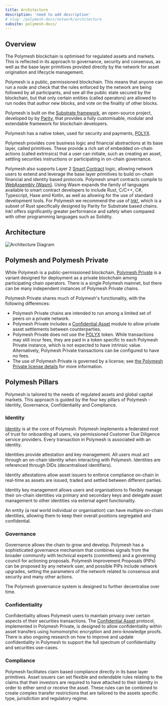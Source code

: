 ```yaml
---
title: Architecture
description: 'need to add description'
# slug: /polymesh-docs/network/architecture
subsite: polymesh-docs/
---
```


## Overview

The Polymesh blockchain is optimised for regulated assets and markets. This is reflected in its approach to governance, security and consensus, as well as the base layer primitives provided directly by the network for asset origination and lifecycle management.

Polymesh is a public, permissioned blockchain. This means that anyone can run a node and check that the rules enforced by the network are being followed by all participants, and see all the public state secured by the blockchain, but that only certain entities (called operators) are allowed to run nodes that author new blocks, and vote on the finality of other blocks.

Polymesh is built on the [Substrate framework](https://substrate.io/), an open-source project, developed by by [Parity](https://www.parity.io/), that provides a fully customisable, modular and extendable framework for blockchain developers.

Polymesh has a native token, used for security and payments, [POLYX](../polyx/).

Polymesh provides core business logic and financial abstractions at its base layer, called primitives. These provide a rich set of embedded on-chain actions (called extrinsics) that a user can initiate, such as creating an asset, settling securities instructions or participating in on-chain governance.

Polymesh also supports Layer 2 [Smart Contract](../../primitives/smart-contracts/) logic, allowing network users to extend and leverage the base layer primitives to build on-chain financial and identity based protocols. Polymesh smart contracts compile to [WebAssembly (Wasm)](https://webassembly.org/). Using Wasm expands the family of languages available to smart contract developers to include Rust, C/C++, C#, Typescript, Haxe amd Kotlin, as well as allowing for the use of standard development tools. For Polymesh we recommend the use of [Ink!](https://ink.substrate.io/), which is a subset of Rust specifically designed by Parity for Substrate based chains. Ink! offers significantly greater performance and safety when compared with other programming languages such as Solidity.

## Architecture

![Architecture Diagram](../images/Polymesh_Architecture.png)

## Polymesh and Polymesh Private

While Polymesh is a public-permissioned blockchain, [Polymesh Private](../../polymesh-private/) is a variant designed for deployment as a private blockchain among participating chain operators. There is a single Polymesh mainnet, but there can be many independent instances of Polymesh Private chains.

Polymesh Private shares much of Polymesh's functionality, with the following differences:

- Polymesh Private chains are intended to run among a limited set of peers on a private network.
- Polymesh Private includes a [Confidential Asset](../../polymesh-private/confidential-assets/) module to allow private asset settlements between counterparties.
- Polymesh Private does not use the [POLYX](../polyx/) token. While transactions may still incur fees, they are paid in a token specific to each Polymesh Private instance, which is not expected to have intrinsic value. Alternatively, Polymesh Private transactions can be configured to have no fees.
- The use of Polymesh Private is governed by a license; see [the Polymesh Private license details](https://github.com/PolymeshAssociation/polymesh-private?tab=readme-ov-file#license) for more information.

## Polymesh Pillars

Polymesh is tailored to the needs of regulated assets and global capital markets. This approach is guided by the four key pillars of Polymesh - Identity, Governance, Confidentiality and Compliance.

### Identity

[Identity](../../primitives/identity/) is at the core of Polymesh. Polymesh implements a federated root of trust for onboarding all users, via permissioned Customer Due Diligence service providers. Every transaction in Polymesh is associated with an identity.

Identities provide attestation and key management. All users must act through an on-chain identity when interacting with Polymesh. Identities are referenced through DIDs (decentralised identifiers).

Identity attestations allow asset issuers to enforce compliance on-chain in real-time as assets are issued, traded and settled between different parties.

Identity key management allows users and organisations to flexibly manage their on-chain identities via primary and secondary keys and delegate asset management to other identities via external agent functionality.

An entity (a real world individual or organisation) can have multiple on-chain identities, allowing them to keep their overall positions segregated and confidential.

### Governance

Governance allows the chain to grow and develop. Polymesh has a sophisticated governance mechanism that combines signals from the broader community with technical experts (committees) and a governing council for actioning proposals. Polymesh Improvement Proposals (PIPs) can be proposed by any network user, and possible PIPs include network upgrades, setting the parameters of the network related to consensus and security and many other actions.

The Polymesh governance system is designed to further decentralise over time.

### Confidentiality

Confidentiality allows Polymesh users to maintain privacy over certain aspects of their securities transactions. The [Confidential Asset](../../polymesh-private/confidential-assets/) protocol, implemented in Polymesh Private, is designed to allow confidentiality within asset transfers using homomorphic encryption and zero-knowledge proofs. There is also ongoing research on how to improve and update confidentiality in Polymesh to support the full spectrum of confidentiality and securities use-cases.

### Compliance

Polymesh facilitates claim based compliance directly in its base layer primitives. Asset issuers can set flexible and extendable rules relating to the claims that their investors are required to have attached to their identity in order to either send or receive the asset. These rules can be combined to create complex transfer restrictions that are tailored to the assets specific type, jurisdiction and regulatory regime.
